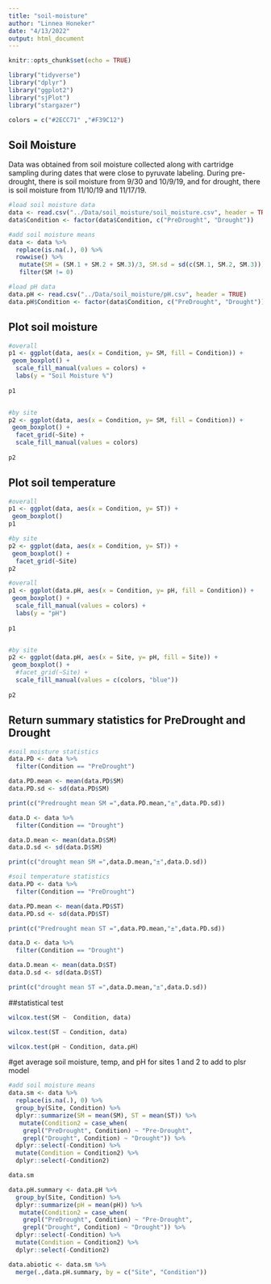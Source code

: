 ```yaml
---
title: "soil-moisture"
author: "Linnea Honeker"
date: "4/13/2022"
output: html_document
---
```


```r
knitr::opts_chunk$set(echo = TRUE)

library("tidyverse")
library("dplyr")
library("ggplot2")
library("sjPlot")
library("stargazer")

colors = c("#2ECC71" ,"#F39C12")

```

## Soil Moisture
Data was obtained from soil moisture collected along with cartridge sampling during dates that were close to pyruvate labeling. During pre-drought, there is soil moisture from 9/30 and 10/9/19, and for drought, there is soil moisture from 11/10/19 and 11/17/19.

```r
#load soil moisture data
data <- read.csv("../Data/soil_moisture/soil_moisture.csv", header = TRUE)
data$Condition <- factor(data$Condition, c("PreDrought", "Drought"))

#add soil moisture means
data <- data %>%
  replace(is.na(.), 0) %>%
  rowwise() %>%
   mutate(SM = (SM.1 + SM.2 + SM.3)/3, SM.sd = sd(c(SM.1, SM.2, SM.3))) %>%
   filter(SM != 0)

#load pH data
data.pH <- read.csv("../Data/soil_moisture/pH.csv", header = TRUE)
data.pH$Condition <- factor(data$Condition, c("PreDrought", "Drought"))


```

## Plot soil moisture


```r
#overall 
p1 <- ggplot(data, aes(x = Condition, y= SM, fill = Condition)) +
 geom_boxplot() +
  scale_fill_manual(values = colors) +
  labs(y = "Soil Moisture %")
  
p1


#by site
p2 <- ggplot(data, aes(x = Condition, y= SM, fill = Condition)) +
 geom_boxplot() +
  facet_grid(~Site) +
  scale_fill_manual(values = colors)
  
p2
```

## Plot soil temperature
```r
#overall 
p1 <- ggplot(data, aes(x = Condition, y= ST)) +
 geom_boxplot() 
p1

#by site
p2 <- ggplot(data, aes(x = Condition, y= ST)) +
 geom_boxplot() +
  facet_grid(~Site)
p2
```
```r
#overall 
p1 <- ggplot(data.pH, aes(x = Condition, y= pH, fill = Condition)) +
 geom_boxplot() +
  scale_fill_manual(values = colors) +
  labs(y = "pH")
  
p1


#by site
p2 <- ggplot(data.pH, aes(x = Site, y= pH, fill = Site)) +
 geom_boxplot() +
  #facet_grid(~Site) +
  scale_fill_manual(values = c(colors, "blue"))
  
p2
```
## Return summary statistics for PreDrought and Drought
```r
#soil moisture statistics
data.PD <- data %>%
  filter(Condition == "PreDrought") 

data.PD.mean <- mean(data.PD$SM)
data.PD.sd <- sd(data.PD$SM)

print(c("Predrought mean SM =",data.PD.mean,"±",data.PD.sd))

data.D <- data %>%
  filter(Condition == "Drought") 

data.D.mean <- mean(data.D$SM)
data.D.sd <- sd(data.D$SM)

print(c("drought mean SM =",data.D.mean,"±",data.D.sd))

#soil temperature statistics
data.PD <- data %>%
  filter(Condition == "PreDrought") 

data.PD.mean <- mean(data.PD$ST)
data.PD.sd <- sd(data.PD$ST)

print(c("Predrought mean ST =",data.PD.mean,"±",data.PD.sd))

data.D <- data %>%
  filter(Condition == "Drought") 

data.D.mean <- mean(data.D$ST)
data.D.sd <- sd(data.D$ST)

print(c("drought mean ST =",data.D.mean,"±",data.D.sd))

```

##statistical test

```r
wilcox.test(SM ~  Condition, data)

wilcox.test(ST ~ Condition, data)

wilcox.test(pH ~ Condition, data.pH)


```

#get average soil moisture, temp, and pH for sites 1 and 2 to add to plsr model
```r
#add soil moisture means
data.sm <- data %>%
  replace(is.na(.), 0) %>%
  group_by(Site, Condition) %>%
  dplyr::summarize(SM = mean(SM), ST = mean(ST)) %>%
   mutate(Condition2 = case_when(
    grepl("PreDrought", Condition) ~ "Pre-Drought",
    grepl("Drought", Condition) ~ "Drought")) %>%
  dplyr::select(-Condition) %>%
  mutate(Condition = Condition2) %>%
  dplyr::select(-Condition2)

data.sm

data.pH.summary <- data.pH %>%
  group_by(Site, Condition) %>%
  dplyr::summarize(pH = mean(pH)) %>%
   mutate(Condition2 = case_when(
    grepl("PreDrought", Condition) ~ "Pre-Drought",
    grepl("Drought", Condition) ~ "Drought")) %>%
  dplyr::select(-Condition) %>%
  mutate(Condition = Condition2) %>%
  dplyr::select(-Condition2)

data.abiotic <- data.sm %>%
  merge(.,data.pH.summary, by = c("Site", "Condition"))
```

